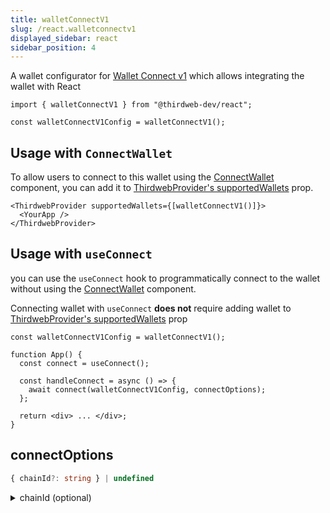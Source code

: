 ```yaml
---
title: walletConnectV1
slug: /react.walletconnectv1
displayed_sidebar: react
sidebar_position: 4
---
```



A wallet configurator for [Wallet Connect v1](/wallet/wallet-connect-v1) which allows integrating the wallet with React

```tsx
import { walletConnectV1 } from "@thirdweb-dev/react";

const walletConnectV1Config = walletConnectV1();
```

## Usage with `ConnectWallet`

To allow users to connect to this wallet using the [ConnectWallet](/react/react.connectwallet) component, you can add it to [ThirdwebProvider's supportedWallets](/react/react.thirdwebprovider#supportedwallets-optional) prop.

```tsx
<ThirdwebProvider supportedWallets={[walletConnectV1()]}>
  <YourApp />
</ThirdwebProvider>
```

## Usage with `useConnect`

you can use the `useConnect` hook to programmatically connect to the wallet without using the [ConnectWallet](/react/react.connectwallet) component.

Connecting wallet with `useConnect` **does not** require adding wallet to [ThirdwebProvider's supportedWallets](/react/react.thirdwebprovider#supportedwallets-optional) prop

```tsx
const walletConnectV1Config = walletConnectV1();

function App() {
  const connect = useConnect();

  const handleConnect = async () => {
    await connect(walletConnectV1Config, connectOptions);
  };

  return <div> ... </div>;
}
```

## connectOptions

```ts
{ chainId?: string } | undefined
```

<details>
  <summary>chainId (optional) </summary>
<div>

If `chainId` is provided, wallet will be connected and immediately switch to network with given `chainId`.

`Chain` object corresponding to this chainId from [@thirdweb-dev/chains](https://www.npmjs.com/package/@thirdweb-dev/chains) package must be specified in [ThirdwebProvider's supportedChains](/react/react.thirdwebprovider#supportedchains-optional) prop as shown below

```tsx
import { Polygon } from "@thirdweb-dev/chains";
import { ThirdwebProvider } from "@thirdweb-dev/react";

export function YourApp() {
  return (
    <ThirdwebProvider supportedChains={[Polygon]}>
      <App />
    </ThirdwebProvider>
  );
}
```

</div>
</details>
